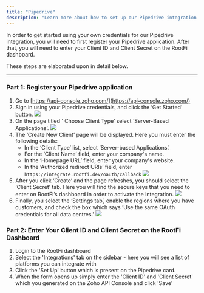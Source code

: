 ```yaml
---
title: "Pipedrive"
description: "Learn more about how to set up our Pipedrive integration."
---
```


In order to get started using your own credentials for our Pipedrive integration, you will need to first register your Pipedrive application. After that, you will need to enter your Client ID and Client Secret on the RootFi dashboard.

These steps are elaborated upon in detail below.

---

### Part 1: Register your Pipedrive application

1. Go to [https://api-console.zoho.com/](https://api-console.zoho.com/)
2. Sign in using your Pipedrive credentials, and click the ‘Get Started' button.
   ![](/images/b0f2355-image.png)
3. On the page titled ‘ Choose Client Type’ select ‘Server-Based Applications’.
   ![](/images/62fdbcb-image.png)
4. The ‘Create New Client’ page will be displayed. Here you must enter the following details:
   - In the ‘Client Type’ list, select ‘Server-based Applications’.
   - For the ‘Client Name’ field, enter your company's name.
   - In the ‘Homepage URL’ field, enter your company's website.
   - In the ‘Authorized redirect URIs’ field, enter `https://integrate.rootfi.dev/oauth/callback`
     ![](/images/image.png)
5. After you click ‘Create’ and the page refreshes, you should select the ‘Client Secret’ tab. Here you will find the secure keys that you need to enter on RootFi’s dashboard in order to activate the Integration.
   ![](/images/c2e3afb-image.png)
6. Finally, you select the ‘Settings tab’, enable the regions where you have customers, and check the box which says ‘Use the same OAuth credentials for all data centres.'
   ![](/images/26539e4-image.png)

### Part 2: Enter Your Client ID and Client Secret on the RootFi Dashboard

1. Login to the RootFi dashboard
2. Select the 'Integrations' tab on the sidebar - here you will see a list of platforms you can integrate with
3. Click the 'Set Up' button which is present on the Pipedrive card.
4. When the form opens up simply enter the 'Client ID' and 'Client Secret' which you generated on the Zoho API Console and click 'Save'
